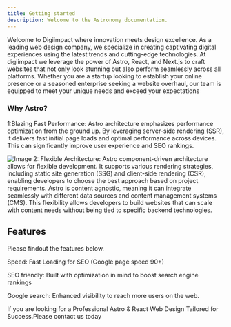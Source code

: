 ```yaml
---
title: Getting started
description: Welcome to the Astronomy documentation.
---
```


Welcome to Digiimpact where innovation meets design excellence. As a leading web design company, we specialize in creating captivating digital experiences using the latest trends and cutting-edge technologies.
At digiimpact we leverage the power of Astro, React, and Next.js to craft websites that not only look stunning but also perform seamlessly across all platforms. Whether you are a startup looking to establish your online presence or a seasoned enterprise seeking a website overhaul, our team is equipped to meet your unique needs and exceed your expectations

### Why Astro?

1:Blazing Fast Performance: Astro architecture emphasizes performance optimization from the ground up. By leveraging server-side rendering (SSR), it delivers fast initial page loads and optimal performance across devices. This can significantly improve user experience and SEO rankings.

<Card href="https://dubai-hikvision.com">
	<img
		class="rounded-lg overflow-hidden border"
		src="/astro.png"
		width={1020}
		height={510}
		alt="Image"
	/>
</Card>
2: Flexible Architecture: Astro component-driven architecture allows for flexible
development. It supports various rendering strategies, including static site generation
(SSG) and client-side rendering (CSR), enabling developers to choose the best approach
based on project requirements. Astro is content agnostic, meaning it can integrate
seamlessly with different data sources and content management systems (CMS). This
flexibility allows developers to build websites that can scale with content needs
without being tied to specific backend technologies.

## Features

Please findout the features below.

<div className="docs-grid-cols-2 mt-6">

<Card >

Speed: Fast Loading for SEO (Google page speed 90+)

</Card>

<Card  href="/docs/documentation">

SEO friendly: Built with optimization in mind to boost search engine rankings

</Card>

<Card  href="/docs/documentation">

Google search: Enhanced visibility to reach more users on the web.

</Card>

</div>

<Callout icon="💡" type="info">

If you are looking for a Professional Astro & React Web Design Tailored for Success.Please contact us today

</Callout>
